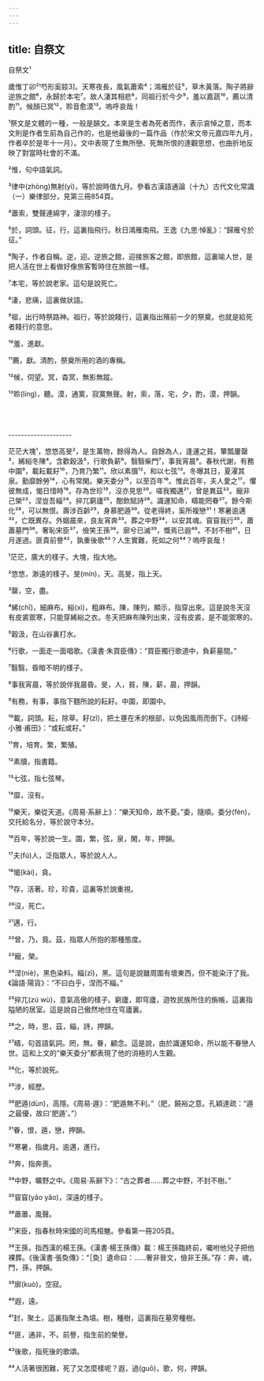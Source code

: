 ```yaml
---
---
---
```

title: 自祭文
---




自祭文¹

歲惟丁卯²芍形奚鋄3]。天寒夜長，風氣蕭索⁴；鴻雁於征⁵，草木黃落。陶子將辭逆旅之館⁶，永歸於本宅⁷。故人淒其相悲⁸，同祖行於今夕⁹，羞以嘉蔬¹⁰，薦以清酌¹¹。候顏已冥¹²，聆音愈漠¹³。嗚呼哀哉！

¹祭文是文體的一種，一般是韻文。本來是生者為死者而作，表示哀悼之意，而本文則是作者生前為自己作的，也是他最後的一篇作品（作於宋文帝元嘉四年九月，作者卒於是年十一月）。文中表現了生無所戀、死無所恨的達觀思想，也曲折地反映了對當時社會的不滿。

²惟，句中語氣詞。

³律中(zhòng)無射(yì)，等於說時值九月。參看古漢語通論（十九）古代文化常識（一）樂律部分，見第三冊854頁。

⁴蕭索，雙聲連綿字，淒涼的樣子。

⁵於，詞頭。征，行，這裏指飛行。秋日鴻雁南飛。王逸《九思·悼亂》：“歸雁兮於征。”

⁶陶子，作者自稱。逆，迎。逆旅之館，迎接旅客之館，即旅館，這裏喻人世，是把人活在世上看做好像旅客暫時住在旅館一樣。

⁷本宅，等於說老家。這句是說死亡。

⁸淒，悲痛，這裏做狀語。

⁹祖，出行時祭路神。祖行，等於說餞行，這裏指出殯前一夕的祭奠。也就是給死者餞行的意思。

¹⁰羞，進獻。

¹¹薦，獻。清酌，祭奠所用的酒的專稱。

¹²候，伺望。冥，杳冥，無影無蹤。

¹³聆(líng)，聽。漠，通寞，寂寞無聲。射，索，落，宅，夕，酌，漠，押韻。



<br/><br/><br/>--------------------

茫茫大塊¹，悠悠高旻²，是生萬物，餘得為人。自餘為人，逢運之貧。簞瓢屢罄³，絺綌冬陳⁴。含歡穀汲⁵，行歌負薪⁶。翳翳柴門⁷，事我宵晨⁸。春秋代謝，有務中園⁹，載耘載耔¹⁰，乃育乃繁¹¹。欣以素牘¹²，和以七弦¹³。冬曝其日，夏濯其泉。勤靡餘勞¹⁴，心有常閑。樂天委分¹⁵，以至百年¹⁶。惟此百年，夫人愛之¹⁷。懼彼無成，愒日惜時¹⁸。存為世珍¹⁹，沒亦見思²⁰。嗟我獨邁²¹，曾是異茲²²。寵非己榮²³，涅豈吾緇²⁴。捽兀窮廬²⁵，酣飲賦詩²⁶。識運知命，疇能罔眷²⁷。餘今斯化²⁸，可以無恨。壽涉百齡²⁹，身慕肥遁³⁰。從老得終，奚所複戀³¹！寒暑逾邁³²，亡既異存。外姻晨來，良友宵奔³³。葬之中野³⁴，以安其魂。窅窅我行³⁵，蕭蕭墓門³⁶。奢恥宋臣³⁷，儉笑王孫³⁸。廓兮已滅³⁹，慨焉已遐⁴⁰。不封不樹⁴¹，日月遂過。匪貴前譽⁴²，孰重後歌⁴³？人生實難，死如之何⁴⁴？嗚呼哀哉！

¹茫茫，廣大的樣子。大塊，指大地。

²悠悠，渺遠的樣子。旻(mín)，天。高旻，指上天。

³罄，空，盡。

⁴絺(chī)，細麻布。綌(xì)，粗麻布。陳，陳列，顯示，指穿出來。這是說冬天沒有皮裘禦寒，只能穿絺綌之衣。冬天把麻布陳列出來，沒有皮裘，是不能禦寒的。

⁵穀汲，在山谷裏打水。

⁶行歌，一面走一面唱歌。《漢書·朱買臣傳》：“買臣獨行歌道中，負薪墓間。”

⁷翳翳，昏暗不明的樣子。

⁸事我宵晨，等於說伴我晨昏。旻，人，貧，陳，薪，晨，押韻。

⁹有務，有事，事指下麵所說的耘耔。中園，即園中。

¹⁰載，詞頭。耘，除草。耔(zǐ)，把土壅在禾的根部，以免因風雨而倒下。《詩經·小雅·甫田》：“或耘或耔。”

¹¹育，培育。繁，繁殖。

¹²素牘，指書籍。

¹³七弦，指七弦琴。

¹⁴靡，沒有。

¹⁵樂天，樂從天道。《周易·系辭上》：“樂天知命，故不憂。”委，隨順。委分(fèn)，交托給名分，等於說守本分。

¹⁶百年，等於說一生。園，繁，弦，泉，閑，年，押韻。

¹⁷夫(fú)人，泛指眾人，等於說人人。

¹⁸愒(kài)，貪。

¹⁹存，活著。珍，珍貴，這裏等於說重視。

²⁰沒，死亡。

²¹邁，行。

²²曾，乃，竟。茲，指眾人所抱的那種態度。

²³寵，榮。

²⁴涅(niè)，黑色染料。緇(zī)，黑。這句是說雖周圍有壞東西，但不能染汙了我。《論語·陽貨》：“不曰白乎，涅而不緇。”

²⁵捽兀(zú wù)，意氣高傲的樣子。窮廬，即穹廬，遊牧民族所住的旃帳，這裏指隘陋的居室。這是說自己傲然地住在穹廬裏。

²⁶之，時，思，茲，緇，詩，押韻。

²⁷疇，句首語氣詞。罔，無。眷，顧念。這是說，由於識運知命，所以能不眷戀人世。這和上文的“樂天委分”都表現了他的消極的人生觀。

²⁸化，等於說死。

²⁹涉，經歷。

³⁰肥遁(dùn)，高隱。《周易·遁》：“肥遁無不利。”（肥，饒裕之意。孔穎達疏：“遁之最優，故曰'肥遁'。”）

³¹眷，恨，遁，戀，押韻。

³²寒暑，指歲月。逾邁，進行。

³³奔，指奔喪。

³⁴中野，曠野之中。《周易·系辭下》：“古之葬者……葬之中野，不封不樹。”

³⁵窅窅(yǎo yǎo)，深遠的樣子。

³⁶蕭蕭，風聲。

³⁷宋臣，指春秋時宋國的司馬桓魋。參看第一冊205頁。

³⁸王孫，指西漢的楊王孫。《漢書·楊王孫傳》載：楊王孫臨終前，囑咐他兒子把他裸葬。《後漢書·張奐傳》：“［奐］遺命曰：……奢非晉文，儉非王孫。”存：奔，魂，門，孫，押韻。

³⁹廓(kuò)，空寂。

⁴⁰遐，遠。

⁴¹封，聚土，這裏指聚土為墳。樹，種樹，這裏指在墓旁種樹。

⁴²匪，通非，不。前譽，指生前的榮譽。

⁴³後歌，指死後的歌頌。

⁴⁴人活著很困難，死了又怎麼樣呢？遐，過(guō)，歌，何，押韻。